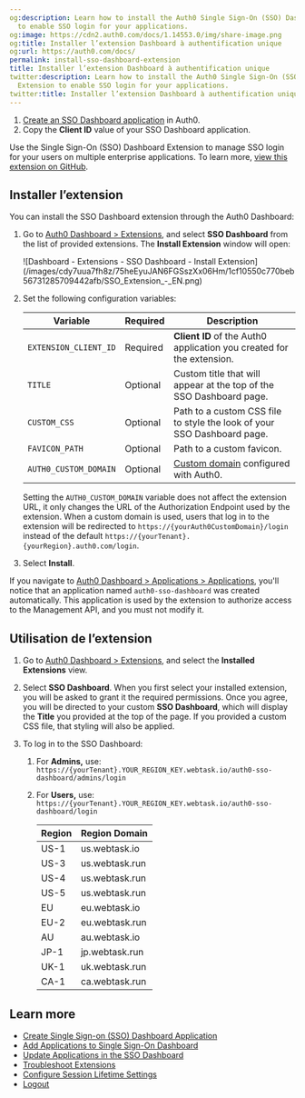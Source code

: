 ```yaml
---
og:description: Learn how to install the Auth0 Single Sign-On (SSO) Dashboard Extension
  to enable SSO login for your applications.
og:image: https://cdn2.auth0.com/docs/1.14553.0/img/share-image.png
og:title: Installer l’extension Dashboard à authentification unique
og:url: https://auth0.com/docs/
permalink: install-sso-dashboard-extension
title: Installer l’extension Dashboard à authentification unique
twitter:description: Learn how to install the Auth0 Single Sign-On (SSO) Dashboard
  Extension to enable SSO login for your applications.
twitter:title: Installer l’extension Dashboard à authentification unique
---
```


<Card title="Before you start">

1. [Create an SSO Dashboard application](/docs/customize/extensions/single-sign-on-dashboard-extension/create-sso-dashboard-application) in Auth0.
2. Copy the **Client ID** value of your SSO Dashboard application.

</Card>

Use the <Tooltip tip="Single Sign-On (SSO): Service that, after a user logs into one applicaton, automatically logs that user in to other applications." cta="View Glossary" href="/docs/glossary?term=Single+Sign-On">Single Sign-On</Tooltip> (SSO) Dashboard Extension to manage SSO login for your users on multiple enterprise applications. To learn more, [view this extension on GitHub](https://github.com/auth0-extensions/auth0-sso-dashboard-extension).

## Installer l’extension

You can install the SSO Dashboard extension through the <Tooltip tip="Auth0 Dashboard: Auth0's main product to configure your services." cta="View Glossary" href="/docs/glossary?term=Auth0+Dashboard">Auth0 Dashboard</Tooltip>:

1. Go to [Auth0 Dashboard > Extensions](https://manage.auth0.com/#/extensions), and select **SSO Dashboard** from the list of provided extensions. The **Install Extension** window will open:

   <Frame>![Dashboard - Extensions - SSO Dashboard - Install Extension](/images/cdy7uua7fh8z/75heEyuJAN6FGSszXx06Hm/1cf10550c770beb56731285709442afb/SSO_Extension_-_EN.png)</Frame>
2. Set the following configuration variables:

   <table class="table"><thead>
   <tr>
   <th><strong>Variable</strong></th>
   <th><strong>Required</strong></th>
   <th><strong>Description</strong></th>
   </tr>
   </thead>
   <tbody>
   <tr>
   <td><code>EXTENSION_CLIENT_ID</code></td>
   <td>Required</td>
   <td><strong>Client ID</strong> of the Auth0 application you created for the extension.</td>
   </tr>
   <tr>
   <td><code>TITLE</code></td>
   <td>Optional</td>
   <td>Custom title that will appear at the top of the SSO Dashboard page.</td>
   </tr>
   <tr>
   <td><code>CUSTOM_CSS</code></td>
   <td>Optional</td>
   <td>Path to a custom CSS file to style the look of your SSO Dashboard page.</td>
   </tr>
   <tr>
   <td><code>FAVICON_PATH</code></td>
   <td>Optional</td>
   <td>Path to a custom favicon.</td>
   </tr>
   <tr>
   <td><code>AUTH0_CUSTOM_DOMAIN</code></td>
   <td>Optional</td>
   <td><a href="/docs/customize/custom-domains">Custom domain</a> configured with Auth0.</td>
   </tr>
   </tbody>
   </table>

   <Callout icon="file-lines" color="#0EA5E9" iconType="regular">

   Setting the `AUTH0_CUSTOM_DOMAIN` variable does not affect the extension URL, it only changes the URL of the Authorization Endpoint used by the extension. When a custom domain is used, users that log in to the extension will be redirected to `https://{yourAuth0CustomDomain}/login` instead of the default `https://{yourTenant}.{yourRegion}.auth0.com/login`.

   </Callout>
3. Select **Install**.

If you navigate to [Auth0 Dashboard > Applications > Applications](https://manage.auth0.com/#/applications), you'll notice that an application named `auth0-sso-dashboard` was created automatically. This application is used by the extension to authorize access to the <Tooltip tip="Management API: A product to allow customers to perform administrative tasks." cta="View Glossary" href="/docs/glossary?term=Management+API">Management API</Tooltip>, and you must not modify it.

## Utilisation de l’extension

1. Go to [Auth0 Dashboard > Extensions](https://manage.auth0.com/#/extensions), and select the **Installed Extensions** view.
2. Select **SSO Dashboard**. When you first select your installed extension, you will be asked to grant it the required permissions. Once you agree, you will be directed to your custom **SSO Dashboard**, which will display the **Title** you provided at the top of the page. If you provided a custom CSS file, that styling will also be applied.
3. To log in to the SSO Dashboard:

   1. For **Admins,** use:
      `https://{yourTenant}.YOUR_REGION_KEY.webtask.io/auth0-sso-dashboard/admins/login`
   2. For **Users,** use:
      `https://{yourTenant}.YOUR_REGION_KEY.webtask.io/auth0-sso-dashboard/login`

      <table class="table"><thead>
      <tr>
      <th><strong>Region</strong></th>
      <th><strong>Region Domain</strong></th>
      </tr>
      </thead>
      <tbody>
      <tr>
      <td>US-1</td>
      <td>us.webtask.io</td>
      </tr>
      <tr>
      <td>US-3</td>
      <td>us.webtask.run</td>
      </tr>
      <tr>
      <td>US-4</td>
      <td>us.webtask.run</td>
      </tr>
      <tr>
      <td>US-5</td>
      <td>us.webtask.run</td>
      </tr>
      <tr>
      <td>EU</td>
      <td>eu.webtask.io</td>
      </tr>
      <tr>
      <td>EU-2</td>
      <td>eu.webtask.run</td>
      </tr>
      <tr>
      <td>AU</td>
      <td>au.webtask.io</td>
      </tr>
      <tr>
      <td>JP-1</td>
      <td>jp.webtask.run</td>
      </tr>
      <tr>
      <td>UK-1</td>
      <td>uk.webtask.run</td>
      </tr>
      <tr>
      <td>CA-1</td>
      <td>ca.webtask.run</td>
      </tr>
      </tbody>
      </table>

## Learn more

* [Create Single Sign-on (SSO) Dashboard Application](/docs/customize/extensions/single-sign-on-dashboard-extension/create-sso-dashboard-application)
* [Add Applications to Single Sign-On Dashboard](/docs/customize/extensions/single-sign-on-dashboard-extension/add-applications-to-the-sso-dashboard)
* [Update Applications in the SSO Dashboard](/docs/customize/extensions/single-sign-on-dashboard-extension/update-applications-on-the-sso-dashboard)
* [Troubleshoot Extensions](/docs/troubleshoot/integration-extensibility-issues/troubleshoot-extensions)
* [Configure Session Lifetime Settings](/docs/manage-users/sessions/configure-session-lifetime-settings)
* [Logout](/docs/authenticate/login/logout)